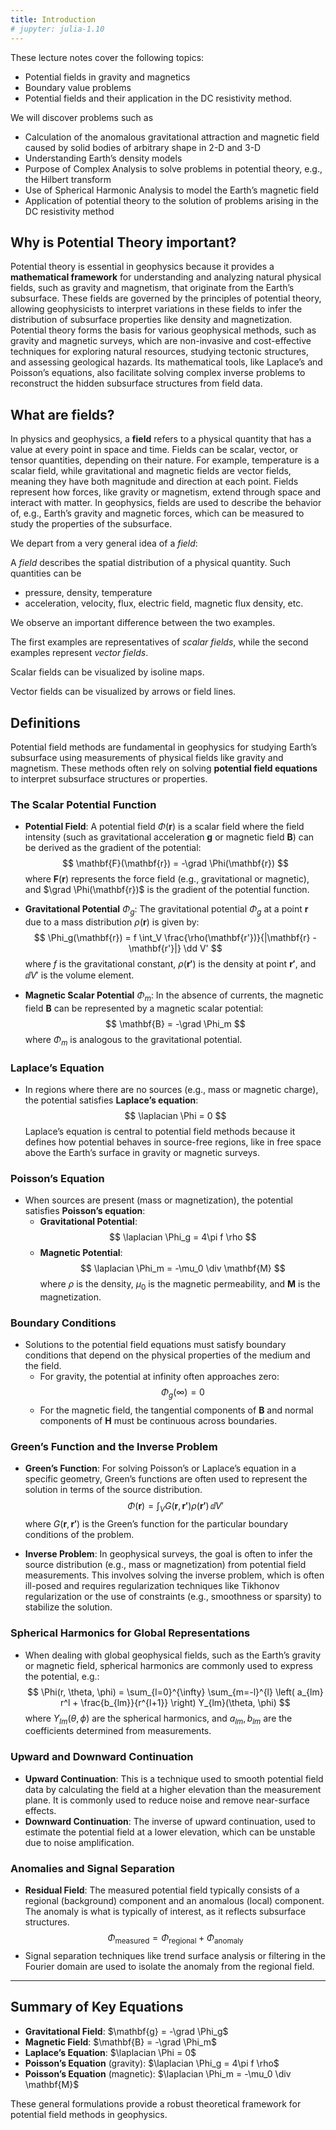 ```yaml
---
title: Introduction
# jupyter: julia-1.10
---
```


These lecture notes cover the following topics:

-   Potential fields in gravity and magnetics
-   Boundary value problems
-   Potential fields and their application in the DC resistivity method.

We will discover problems such as

-   Calculation of the anomalous gravitational attraction and magnetic field caused by solid bodies of arbitrary shape in 2-D and 3-D
-   Understanding Earth’s density models
-   Purpose of Complex Analysis to solve problems in potential theory, e.g., the
Hilbert transform
-   Use of Spherical Harmonic Analysis to model the Earth’s magnetic field
-   Application of potential theory to the solution of problems arising in the DC resistivity method

## Why is Potential Theory important?

Potential theory is essential in geophysics because it provides a __mathematical framework__ for understanding and analyzing natural physical fields, such as gravity and magnetism, that originate from the Earth’s subsurface.
These fields are governed by the principles of potential theory, allowing geophysicists to interpret variations in these fields to infer the distribution of subsurface properties like density and magnetization.
Potential theory forms the basis for various geophysical methods, such as gravity and magnetic surveys, which are non-invasive and cost-effective techniques for exploring natural resources, studying tectonic structures, and assessing geological hazards.
Its mathematical tools, like Laplace’s and Poisson’s equations, also facilitate solving complex inverse problems to reconstruct the hidden subsurface structures from field data.

## What are fields?

In physics and geophysics, a **field** refers to a physical quantity that has a value at every point in space and time.
Fields can be scalar, vector, or tensor quantities, depending on their nature.
For example, temperature is a scalar field, while gravitational and magnetic fields are vector fields, meaning they have both magnitude and direction at each point. Fields represent how forces, like gravity or magnetism, extend through space and interact with matter. In geophysics, fields are used to describe the behavior of, e.g., Earth's gravity and magnetic forces, which can be measured to study the properties of the subsurface.

We depart from a very general idea of a _field_:

A _field_ describes the spatial distribution of a physical quantity. Such quantities can be 

-   pressure, density, temperature
-   acceleration, velocity, flux, electric field, magnetic flux density, etc.

We observe an important difference between the two examples.

The first examples are representatives of _scalar fields_, while the second examples represent _vector fields_.

Scalar fields can be visualized by isoline maps.

Vector fields can be visualized by arrows or field lines.

## Definitions

Potential field methods are fundamental in geophysics for studying Earth's subsurface using measurements of physical fields like gravity and magnetism. These methods often rely on solving __potential field equations__ to interpret subsurface structures or properties.

### The Scalar Potential Function

   - **Potential Field**: A potential field $\Phi(\mathbf{r})$ is a scalar field where the field intensity (such as gravitational acceleration $\mathbf{g}$ or magnetic field $\mathbf{B}$) can be derived as the gradient of the potential:
     $$
     \mathbf{F}(\mathbf{r}) = -\grad \Phi(\mathbf{r})
     $$
     where $\mathbf{F}(\mathbf{r})$ represents the force field (e.g., gravitational or magnetic), and $\grad \Phi(\mathbf{r})$ is the gradient of the potential function.

   - **Gravitational Potential** $\Phi_g$: The gravitational potential $\Phi_g$ at a point $\mathbf{r}$ due to a mass distribution $\rho(\mathbf{r})$ is given by:
     $$
     \Phi_g(\mathbf{r}) = f \int_V \frac{\rho(\mathbf{r'})}{|\mathbf{r} - \mathbf{r'}|} \dd V'
     $$
     where $f$ is the gravitational constant, $\rho(\mathbf{r'})$ is the density at point $\mathbf{r'}$, and $\dd V'$ is the volume element.

   - **Magnetic Scalar Potential** $\Phi_m$: In the absence of currents, the magnetic field $\mathbf{B}$ can be represented by a magnetic scalar potential:
     $$
     \mathbf{B} = -\grad \Phi_m
     $$
     where $\Phi_m$ is analogous to the gravitational potential.

### Laplace's Equation

   - In regions where there are no sources (e.g., mass or magnetic charge), the potential satisfies **Laplace’s equation**:
     $$
     \laplacian \Phi = 0
     $$
     Laplace’s equation is central to potential field methods because it defines how potential behaves in source-free regions, like in free space above the Earth's surface in gravity or magnetic surveys.

### Poisson's Equation
   - When sources are present (mass or magnetization), the potential satisfies **Poisson’s equation**:
     - **Gravitational Potential**:
       $$
       \laplacian \Phi_g = 4\pi f \rho
       $$
     - **Magnetic Potential**:
       $$
       \laplacian \Phi_m = -\mu_0 \div \mathbf{M}
       $$
     where $\rho$ is the density, $\mu_0$ is the magnetic permeability, and $\mathbf{M}$ is the magnetization.

### Boundary Conditions
   - Solutions to the potential field equations must satisfy boundary conditions that depend on the physical properties of the medium and the field.
     - For gravity, the potential at infinity often approaches zero:
       $$
       \Phi_g(\infty) = 0
       $$
     - For the magnetic field, the tangential components of $\mathbf{B}$ and normal components of $\mathbf{H}$ must be continuous across boundaries.

### Green's Function and the Inverse Problem
   - **Green’s Function**: For solving Poisson’s or Laplace’s equation in a specific geometry, Green’s functions are often used to represent the solution in terms of the source distribution.
     $$
     \Phi(\mathbf{r}) = \int_V G(\mathbf{r}, \mathbf{r'}) \rho(\mathbf{r'})\, \dd V'
     $$
     where $G(\mathbf{r}, \mathbf{r'})$ is the Green’s function for the particular boundary conditions of the problem.

   - **Inverse Problem**: In geophysical surveys, the goal is often to infer the source distribution (e.g., mass or magnetization) from potential field measurements. This involves solving the inverse problem, which is often ill-posed and requires regularization techniques like Tikhonov regularization or the use of constraints (e.g., smoothness or sparsity) to stabilize the solution.

### Spherical Harmonics for Global Representations
   - When dealing with global geophysical fields, such as the Earth's gravity or magnetic field, spherical harmonics are commonly used to express the potential, e.g.:
     $$
     \Phi(r, \theta, \phi) = \sum_{l=0}^{\infty} \sum_{m=-l}^{l} \left( a_{lm} r^l + \frac{b_{lm}}{r^{l+1}} \right) Y_{lm}(\theta, \phi)
     $$
     where $Y_{lm}(\theta, \phi)$ are the spherical harmonics, and $a_{lm}, b_{lm}$ are the coefficients determined from measurements.

### Upward and Downward Continuation
-   **Upward Continuation**: This is a technique used to smooth potential field data by calculating the field at a higher elevation than the measurement plane. It is commonly used to reduce noise and remove near-surface effects.
-   **Downward Continuation**: The inverse of upward continuation, used to estimate the potential field at a lower elevation, which can be unstable due to noise amplification.

### Anomalies and Signal Separation
-   **Residual Field**: The measured potential field typically consists of a regional (background) component and an anomalous (local) component. The anomaly is what is typically of interest, as it reflects subsurface structures.
     $$
     \Phi_{\text{measured}} = \Phi_{\text{regional}} + \Phi_{\text{anomaly}}
     $$
-    Signal separation techniques like trend surface analysis or filtering in the Fourier domain are used to isolate the anomaly from the regional field.

---

## Summary of Key Equations

- **Gravitational Field**: $\mathbf{g} = -\grad \Phi_g$
- **Magnetic Field**: $\mathbf{B} = -\grad \Phi_m$
- **Laplace's Equation**: $\laplacian \Phi = 0$
- **Poisson's Equation** (gravity): $\laplacian \Phi_g = 4\pi f \rho$
- **Poisson's Equation** (magnetic): $\laplacian \Phi_m = -\mu_0 \div \mathbf{M}$

These general formulations provide a robust theoretical framework for potential field methods in geophysics.

